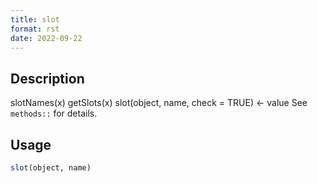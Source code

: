 ```yaml
--- 
title: slot 
format: rst 
date: 2022-09-22 
--- 
```


## Description

slotNames(x)
 getSlots(x)
 slot(object, name, check = TRUE) <- value
 See `methods::` for details.


## Usage

```r
slot(object, name)
```


